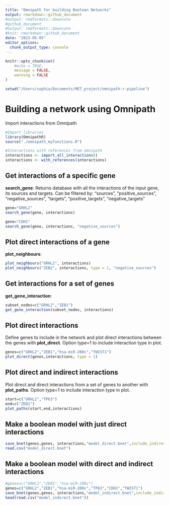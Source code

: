 ```yaml
---
title: "Omnipath for building Boolean Networks"
output: rmarkdown::github_document
#output: rmdformats::downcute
#github_document
#output: rmdformats::downcute
#knit: rmarkdown::github_document
date: "2023-05-05"
editor_options: 
  chunk_output_type: console
---
```


```r
knitr::opts_chunk$set(
	#echo = TRUE,
	message = FALSE,
	warning = FALSE
)
```
```r
setwd("/Users/sophia/Documents/MET_project/omnipath-r-pipeline")
```

# Building a network using Omnipath
Import interactions from Omnipath
```r
#Import libraries
library(OmnipathR)
source("./omnipath_myfunctions.R")

#Interactions with references from omnipath
interactions <- import_all_interactions()
interactions <- with_references(interactions)
```


## Get interactions of a specific gene
**search_gene**: Returns database with all the interactions of the input gene, its sources and targets. Can be filtered by: "sources", "positive_sources", "negative_sources", "targets", "positive_targets", "negative_targets"
```r
gene="GRHL2"
search_gene(gene, interactions)

gene="CDH1"
search_gene(gene, interactions, "negative_sources")
```


## Plot direct interactions of a gene
**plot_neighbours**:
```r
plot_neighbours("GRHL2", interactions)
plot_neighbours("ZEB2", interactions, type = 1, "negative_sources")
```


## Get interactions for a set of genes
**get_gene_interaction**:
```r
subset_nodes=c("GRHL2","ZEB1")
get_gene_interaction(subset_nodes, interactions)
```


## Plot direct interactions
Define genes to include in the network and plot direct interactions between the genes with **plot_direct**. Option type=1 to include interaction type in plot.
```r
genes=c("GRHL2","ZEB1","hsa-miR-200c","TWIST1")
plot_direct(genes,interactions, type = 1)
```


## Plot direct and indirect interactions
Plot direct and direct interactions from a set of genes to another with **plot_paths**. Option type=1 to include interaction type in plot.
```r
start=c("GRHL2","TP63")
end=c("ZEB1")
plot_paths(start,end,interactions)
```


## Make a boolean model with just direct interactions
```r
save_bnet(genes,genes, interactions,"model_direct.bnet",include_indirect=FALSE)
read.csv("model_direct.bnet")
```


## Make a boolean model with direct and indirect interactions
```r
#genes=c("GRHL2","ZEB1","hsa-miR-200c")
genes=c("GRHL2","ZEB1","hsa-miR-200c","TP63","CDH1","TWIST1")
save_bnet(genes,genes, interactions,"model_indirect.bnet",include_indirect=TRUE)
head(read.csv("model_indirect.bnet"))
```
